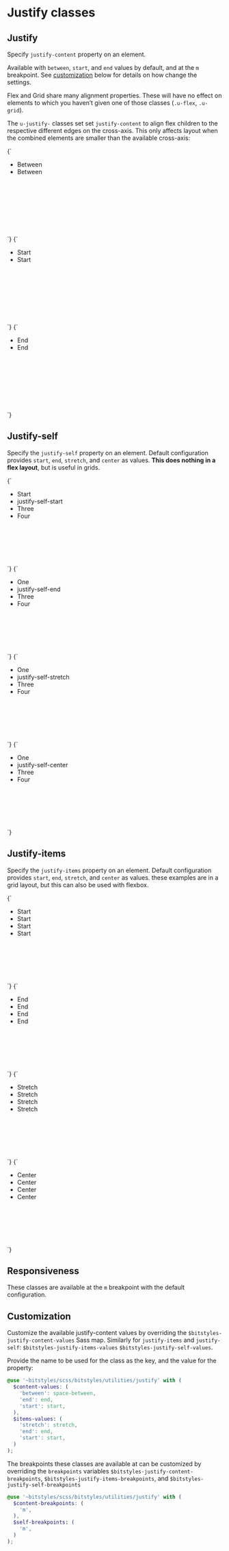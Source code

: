 
<Meta title="Utilities/justify" />

# Justify classes

## Justify

Specify `justify-content` property on an element.

Available with `between`, `start`, and `end` values by default, and at the `m` breakpoint. See [customization](#customization) below for details on how change the settings.

Flex and Grid share many alignment properties. These will have no effect on elements to which you haven’t given one of those classes (`.u-flex`, `.u-grid`).

The `u-justify-` classes set set `justify-content` to align flex children to the respective different edges on the cross-axis. This only affects layout when the combined elements are smaller than the available cross-axis:

<Canvas isColumn>
  <Story name="justify-between">
    {`
      <ul class="u-list-none u-flex u-justify-between u-fg-white" style="min-height:10rem;">
        <li class="a-card u-margin-m u-bg-gray-dark">
          Between
        </li>
        <li class="a-card u-margin-m u-bg-gray-dark">
          Between
        </li>
      </ul>
    `}
  </Story>
  <Story name="justify-start">
    {`
      <ul class="u-list-none u-flex u-justify-start u-fg-white" style="min-height:10rem;">
        <li class="a-card u-margin-m u-bg-gray-dark">
          Start
        </li>
        <li class="a-card u-margin-m u-bg-gray-dark">
          Start
        </li>
      </ul>
    `}
  </Story>
  <Story name="justify-end">
    {`
      <ul class="u-list-none u-flex u-justify-end u-fg-white" style="min-height:10rem;">
        <li class="a-card u-margin-m u-bg-gray-dark">
          End
        </li>
        <li class="a-card u-bg-gray-dark">
          End
        </li>
      </ul>
    `}
  </Story>
</Canvas>

## Justify-self

Specify the `justify-self` property on an element. Default configuration provides `start`, `end`, `stretch`, and `center` as values. **This does nothing in a flex layout**, but is useful in grids.

<Canvas>
  <Story name="justify-self-start">
    {`
      <ul class="a-list-reset u-grid u-grid-cols-2 u-gap-l u-fg-white" style="min-height:10rem;">
        <li class="a-card u-bg-gray-dark">
          Start
        </li>
        <li class="u-justify-self-start a-card u-bg-gray-dark">
          justify-self-start
        </li>
        <li class="a-card u-bg-gray-dark">
          Three
        </li>
        <li class="a-card u-bg-gray-dark">
          Four
        </li>
      </ul>
    `}
  </Story>
</Canvas>

<Canvas>
  <Story name="justify-self-end">
    {`
      <ul class="a-list-reset u-grid u-grid-cols-2 u-gap-l u-fg-white" style="min-height:10rem;">
        <li class="a-card u-bg-gray-dark">
          One
        </li>
        <li class="u-justify-self-end a-card u-bg-gray-dark">
          justify-self-end
        </li>
        <li class="a-card u-bg-gray-dark">
          Three
        </li>
        <li class="a-card u-bg-gray-dark">
          Four
        </li>
      </ul>
    `}
  </Story>
</Canvas>

<Canvas>
  <Story name="justify-self-stretch">
    {`
      <ul class="a-list-reset u-grid u-grid-cols-2 u-gap-l u-fg-white" style="min-height:10rem;">
        <li class="a-card u-bg-gray-dark">
          One
        </li>
        <li class="u-justify-self-stretch a-card u-bg-gray-dark">
          justify-self-stretch
        </li>
        <li class="a-card u-bg-gray-dark">
          Three
        </li>
        <li class="a-card u-bg-gray-dark">
          Four
        </li>
      </ul>
    `}
  </Story>
</Canvas>

<Canvas>
  <Story name="justify-self-center">
    {`
      <ul class="a-list-reset u-grid u-grid-cols-2 u-gap-l u-fg-white" style="min-height:10rem;">
        <li class="a-card u-bg-gray-dark">
          One
        </li>
        <li class="u-justify-self-center a-card u-bg-gray-dark">
          justify-self-center
        </li>
        <li class="a-card u-bg-gray-dark">
          Three
        </li>
        <li class="a-card u-bg-gray-dark">
          Four
        </li>
      </ul>
    `}
  </Story>
</Canvas>

## Justify-items

Specify the `justify-items` property on an element. Default configuration provides `start`, `end`, `stretch`, and `center` as values. these examples are in a grid layout, but this can also be used with flexbox.

<Canvas>
  <Story name="justify-items-start">
    {`
      <ul class="a-list-reset u-grid u-grid-cols-2 u-gap-l u-fg-white u-justify-items-start" style="min-height:10rem;">
        <li class="a-card u-bg-gray-dark">
          Start
        </li>
        <li class="a-card u-bg-gray-dark">
          Start
        </li>
        <li class="a-card u-bg-gray-dark">
          Start
        </li>
        <li class="a-card u-bg-gray-dark">
          Start
        </li>
      </ul>
    `}
  </Story>
</Canvas>

<Canvas>
  <Story name="justify-items-end">
    {`
      <ul class="a-list-reset u-grid u-grid-cols-2 u-justify-items-end u-gap-l u-fg-white" style="min-height:10rem;">
        <li class="a-card u-bg-gray-dark">
          End
        </li>
        <li class="a-card u-bg-gray-dark">
          End
        </li>
        <li class="a-card u-bg-gray-dark">
          End
        </li>
        <li class="a-card u-bg-gray-dark">
          End
        </li>
      </ul>
    `}
  </Story>
</Canvas>

<Canvas>
  <Story name="justify-items-stretch">
    {`
      <ul class="a-list-reset u-grid u-grid-cols-2 u-justify-items-stretch u-gap-l u-fg-white" style="min-height:10rem;">
        <li class="a-card u-bg-gray-dark">
          Stretch
        </li>
        <li class="a-card u-bg-gray-dark">
          Stretch
        </li>
        <li class="a-card u-bg-gray-dark">
          Stretch
        </li>
        <li class="a-card u-bg-gray-dark">
          Stretch
        </li>
      </ul>
    `}
  </Story>
</Canvas>

<Canvas>
  <Story name="justify-items-center">
    {`
      <ul class="a-list-reset u-grid u-grid-cols-2 u-justify-items-center u-gap-l u-fg-white" style="min-height:10rem;">
        <li class="a-card u-bg-gray-dark">
          Center
        </li>
        <li class="a-card u-bg-gray-dark">
          Center
        </li>
        <li class="a-card u-bg-gray-dark">
          Center
        </li>
        <li class="a-card u-bg-gray-dark">
          Center
        </li>
      </ul>
    `}
  </Story>
</Canvas>

## Responsiveness

These classes are available at the `m` breakpoint with the default configuration.

## Customization

Customize the available justify-content values by overriding the `$bitstyles-justify-content-values` Sass map. Similarly for `justify-items` and `justify-self`: `$bitstyles-justify-items-values` `$bitstyles-justify-self-values`.

Provide the name to be used for the class as the key, and the value for the property:

```scss
@use '~bitstyles/scss/bitstyles/utilities/justify' with (
  $content-values: (
    'between': space-between,
    'end': end,
    'start': start,
  ),
  $items-values: (
    'stretch': stretch,
    'end': end,
    'start': start,
  )
);
```

The breakpoints these classes are available at can be customized by overriding the `breakpoints` variables `$bitstyles-justify-content-breakpoints`, `$bitstyles-justify-items-breakpoints`, and `$bitstyles-justify-self-breakpoints`

```scss
@use '~bitstyles/scss/bitstyles/utilities/justify' with (
  $content-breakpoints: (
    'm',
  ),
  $self-breakpoints: (
    'm',
  )
);
```
